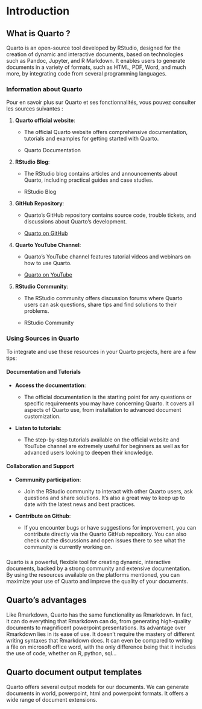 # Introduction

## What is Quarto ?

Quarto is an open-source tool developed by RStudio, designed for the creation of dynamic and interactive documents, based on technologies such as Pandoc, Jupyter, and R Markdown.
It enables users to generate documents in a variety of formats, such as HTML, PDF,
Word, and much more, by integrating code from several programming languages.


### **Information about Quarto**

Pour en savoir plus sur Quarto et ses fonctionnalités, vous pouvez consulter les sources suivantes :

1.  **Quarto official website**:

    -   The official Quarto website offers comprehensive documentation, tutorials and examples for getting started with Quarto.

    -   Quarto Documentation

2.  **RStudio Blog**:

    -   The RStudio blog contains articles and announcements about Quarto, including practical guides and case studies.

    -   RStudio Blog

3.  **GitHub Repository**:

    -   Quarto's GitHub repository contains source code, trouble tickets, and discussions about Quarto's development.

    -   [Quarto on GitHub](https://github.com/quarto-dev/quarto-cli)

4.  **Quarto YouTube Channel**:

    -   Quarto's YouTube channel features tutorial videos and webinars on how to use Quarto.

    -   [Quarto on YouTube](https://www.youtube.com/c/QuartoPub)

5.  **RStudio Community**:

    -   The RStudio community offers discussion forums where Quarto users can ask questions, share tips and find solutions to their problems.

    -   RStudio Community

### **Using Sources in Quarto**

To integrate and use these resources in your Quarto projects, here are a few tips:

#### **Documentation and Tutorials**

-   **Access the documentation**:

    -   The official documentation is the starting point for any questions or specific requirements you may have concerning Quarto. It covers all aspects of Quarto use, from installation to advanced document customization.

-   **Listen to tutorials**:

    -   The step-by-step tutorials available on the official website and YouTube channel are extremely useful for beginners as well as for advanced users looking to deepen their knowledge.

#### **Collaboration and Support**

-   **Community participation**:

    -   Join the RStudio community to interact with other Quarto users, ask questions and share solutions. It's also a great way to keep up to date with the latest news and best practices.

-   **Contribute on Github**:

    -   If you encounter bugs or have suggestions for improvement, you can contribute directly via the Quarto GitHub repository. You can also check out the discussions and open issues there to see what the community is currently working on.

### 

Quarto is a powerful, flexible tool for creating dynamic, interactive documents, backed by a strong community and extensive documentation. By using the resources available on the platforms mentioned, you can maximize your use of Quarto and improve the quality of your documents.

## **Quarto's advantages**

Like Rmarkdown, Quarto has the same functionality as Rmarkdown. In fact, it can do everything that Rmarkdown can do, from generating high-quality documents to magnificent powerpoint presentations. Its advantage over Rmarkdown lies in its ease of use. It doesn't require the mastery of different writing syntaxes that Rmarkdown does. It can even be compared to writing a file on microsoft office word, with the only difference being that it includes the use of code, whether on R, python, sql...

## **Quarto document output templates**

Quarto offers several output models for our documents. We can generate documents in world, powerpoint, html and powerpoint formats. It offers a wide range of document extensions.

